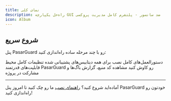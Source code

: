 ```yaml
---
title: نمای کلی
description: راه‌حل یکپارچه GUI ضد سانسور - پلتفرم کامل مدیریت پروکسی
icon: Album
---
```


## شروع سریع

پنل PasarGuard رو با چند مرحله ساده راه‌اندازی کنید:

<Cards>
  <Card title="راهنمای نصب" href="/panel/installation">
    دستورالعمل‌های کامل نصب برای همه دیتابیس‌های پشتیبانی شده
  </Card>

  <Card title="راهنمای پیکربندی" href="/panel/configuration">
    تنظیمات کامل محیط
  </Card>

  <Card title="امکانات" href="/panel/configuration">
    قابلیت‌های قدرتمند PasarGuard رو کاوش کنید
  </Card>

  <Card title="مخزن GitHub" href="https://github.com/PasarGuard/panel">
    مشاهده کد منبع، گزارش باگ‌ها و مشارکت در پروژه
  </Card>

</Cards>

---

آماده‌اید شروع کنید؟ [راهنمای نصب](/panel/installation) ما رو چک کنید تا امروز پنل PasarGuard خودتون رو راه‌اندازی کنید!
